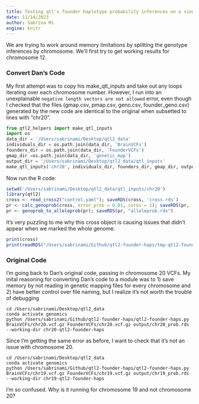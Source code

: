 ```yaml
---
title: Testing qtl's founder haplotype probability inferences on a single chromosome
date: 11/14/2023
author: Sabrina Mi
engine: knitr
---
```


We are trying to work around memory limitations by splitting the genotype inferences by chromosome. We'll first try to get working results for chromosome 12.

### Convert Dan's Code

My first attempt was to copy his make_qtl_inputs and take out any loops iterating over each chromosome number. However, I run into an unexplainable `negative length vectors are not allowed` error, even though I checked that the files (gmap.csv, pmap.csv, geno.csv, founder_geno.csv) generated by the new code are identical to the original when subsetted to lines with "chr20".


```python
from qtl2_helpers import make_qtl_inputs
import os
data_dir = '/Users/sabrinami/Desktop/qtl2_data'
individuals_dir = os.path.join(data_dir, 'BrainVCFs')
founders_dir = os.path.join(data_dir, 'FounderVCFs')
gmap_dir =os.path.join(data_dir, 'genetic_map')
output_dir = '/Users/sabrinami/Desktop/qtl2_data/qtl_inputs'
make_qtl_inputs('chr20', individuals_dir, founders_dir, gmap_dir, output_dir,snps=None)
```

Now run the R code:

```r
setwd('/Users/sabrinami/Desktop/qtl2_data/qtl_inputs/chr20')
library(qtl2)
cross <- read_cross2("control.yaml"); saveRDS(cross, 'cross.rds')
pr <- calc_genoprob(cross, error_prob = 0.01, cores = 1); saveRDS(pr, 'genoprob.rds')
pr <- genoprob_to_alleleprob(pr); saveRDS(pr, "alleleprob.rds")

```

It's very puzzling to me why this cross object is causing issues that didn't appear when we marked the whole genome.

```r
print(cross)
print(readRDS("/Users/sabrinami/Github/qtl2-founder-haps/tmp-qtl2-founder-haps/cross.rds"))

```

### Original Code

I'm going back to Dan's original code, passing in chromosome 20 VCFs. My inital reasoning for converting Dan's code to a module was to 1) save memory by not reading in genetic mapping files for every chromosome and 2) have better control over file naming, but I realize it's not worth the trouble of debugging

```
cd /Users/sabrinami/Desktop/qtl2_data
conda activate genomics
python /Users/sabrinami/Github/qtl2-founder-haps/qtl2-founder-haps.py BrainVCFs/chr20.vcf.gz FounderVCFs/chr20.vcf.gz output/chr20_prob.rds --working-dir chr20-qtl2-founder-haps

```

Since I'm getting the same error as before, I want to check that it's not an issue with chromosome 20.

```
cd /Users/sabrinami/Desktop/qtl2_data
conda activate genomics
python /Users/sabrinami/Github/qtl2-founder-haps/qtl2-founder-haps.py BrainVCFs/chr19.vcf.gz FounderVCFs/chr19.vcf.gz output/chr19_prob.rds --working-dir chr19-qtl2-founder-haps

```

I'm so confused. Why is it running for chromosome 19 and not chromosome 20?